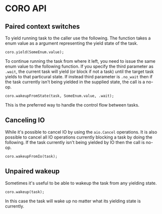 # CORO API

## Paired context switches

To yield running task to the caller use the following.
The function takes a enum value as a argument representing the yield state of the task.

```zig
coro.yield(SomeEnum.value);
```

To continue running the task from where it left, you need to issue the same enum value to the following function.
If you specify the third parameter as `.wait`, the current task will yield (or block if not a task) until the
target task yields to that particural state. If instead third parameter is `.no_wait` then if the task currently
isn't being yielded in the supplied state, the call is a no-op.

```zig
coro.wakeupFromState(task, SomeEnum.value, .wait);
```

This is the preferred way to handle the control flow between tasks.

## Canceling IO

While it's possible to cancel IO by using the `aio.Cancel` operations. It is also possible to cancel
all IO operations currently blocking a task by doing the following.
If the task currently isn't being yielded by IO then the call is no-op.

```zig
coro.wakeupFromIo(task);
```

## Unpaired wakeup

Sometimes it's useful to be able to wakeup the task from any yielding state.

```zig
coro.wakeup(task);
```

In this case the task will wake up no matter what its yielding state is currently.
